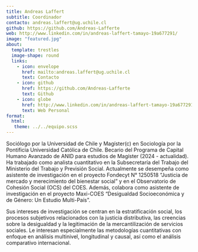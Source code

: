 ```yaml
---
title: Andreas Laffert
subtitle: Coordinador
contacto: andreas.laffert@ug.uchile.cl
github: https://github.com/Andreas-Lafferte
web: http://www.linkedin.com/in/andreas-laffert-tamayo-19a677291/
image: "featured.jpg"
about:
  template: trestles
  image-shape: round
  links:
    - icon: envelope
      href: mailto:andreas.laffert@ug.uchile.cl
      text: Contacto
    - icon: github
      href: https://github.com/Andreas-Lafferte
      text: Github
    - icon: globe
      href: http://www.linkedin.com/in/andreas-laffert-tamayo-19a677291/
      text: Web Personal
format: 
  html: 
   theme: ../../equipo.scss
---
```


Sociólogo por la Universidad de Chile y Magíster(c) en Sociología por la Pontificia Universidad Católica de Chile. Becario del Programa de Capital Humano Avanzado de ANID para estudios de Magíster (2024 - actualidad). Ha trabajado como analista cuantitativo en la Subsecretaría del Trabajo del Ministerio del Trabajo y Previsión Social. Actualmente se desempeña como asistente de investigación en el proyecto Fondecyt N° 1250518 “Justicia de mercado y merecimiento del bienestar social” y en el Observatorio de Cohesión Social (OCS) del COES. Además, colabora como asistente de investigación en el proyecto Maxi-COES “Desigualdad Socioeconómica y de Género: Un Estudio Multi-País”.

Sus intereses de investigación se centran en la estratificación social, los procesos subjetivos relacionados con la justicia distributiva, las creencias sobre la desigualdad y la legitimación de la mercantilización de servicios sociales. Le interesan especialmente las metodologías cuantitativas con enfoque en análisis multinivel, longitudinal y causal, así como el análisis comparativo internacional.